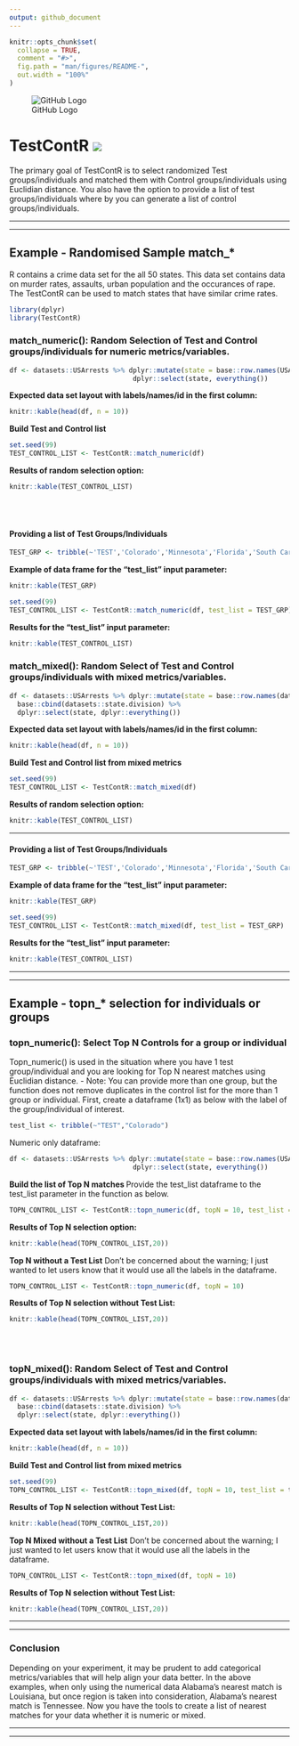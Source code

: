 ```yaml
---
output: github_document
---
```


<!-- README.md is generated from README.Rmd. Please edit that file -->

```r
knitr::opts_chunk$set(
  collapse = TRUE,
  comment = "#>",
  fig.path = "man/figures/README-",
  out.width = "100%"
)
```

![GitHub Logo](inst/logo/TestContR_150w.png)

# TestContR ![](https://travis-ci.org/Fredo-XVII/TestContR.svg?branch=master)

The primary goal of TestContR is to select randomized Test groups/individuals and matched them with Control groups/individuals using Euclidian distance. You also have the option to provide a list of test groups/individuals where by you can generate a list of control groups/individuals.

***
***

## Example - Randomised Sample match_*

R contains a crime data set for the all 50 states.  This data set contains data on murder rates, assaults, urban 
population and the occurances of rape.  The TestContR can be used to match states that have similar crime rates.

```r
library(dplyr)
library(TestContR)
```

### match_numeric(): Random Selection of Test and Control groups/individuals for numeric metrics/variables.
```r
df <- datasets::USArrests %>% dplyr::mutate(state = base::row.names(USArrests)) %>%
                               dplyr::select(state, everything())
```

**Expected data set layout with labels/names/id in the first column:**
```r
knitr::kable(head(df, n = 10))
```

**Build Test and Control list**
```r
set.seed(99)
TEST_CONTROL_LIST <- TestContR::match_numeric(df)
```

**Results of random selection option:**
```r
knitr::kable(TEST_CONTROL_LIST)
```
<br></br>

#### Providing a list of Test Groups/Individuals
```r
TEST_GRP <- tribble(~'TEST','Colorado','Minnesota','Florida','South Carolina')

```

**Example of data frame for the "test_list" input parameter:**
```r
knitr::kable(TEST_GRP)
```


```r
set.seed(99)
TEST_CONTROL_LIST <- TestContR::match_numeric(df, test_list = TEST_GRP)
```

**Results for the "test_list" input parameter:**
```r
knitr::kable(TEST_CONTROL_LIST)
```


### match_mixed(): Random Select of Test and Control groups/individuals with mixed metrics/variables.
```r
df <- datasets::USArrests %>% dplyr::mutate(state = base::row.names(datasets::USArrests)) %>%
  base::cbind(datasets::state.division) %>%
  dplyr::select(state, dplyr::everything())
```

**Expected data set layout with labels/names/id in the first column:**
```r
knitr::kable(head(df, n = 10))
```

**Build Test and Control list from mixed metrics**
```r
set.seed(99)
TEST_CONTROL_LIST <- TestContR::match_mixed(df)
```

**Results of random selection option:**
```r
knitr::kable(TEST_CONTROL_LIST)
```

---

#### Providing a list of Test Groups/Individuals
```r
TEST_GRP <- tribble(~'TEST','Colorado','Minnesota','Florida','South Carolina')

```

**Example of data frame for the "test_list" input parameter:**
```r
knitr::kable(TEST_GRP)
```


```r
set.seed(99)
TEST_CONTROL_LIST <- TestContR::match_mixed(df, test_list = TEST_GRP)
```

**Results for the "test_list" input parameter:**
```r
knitr::kable(TEST_CONTROL_LIST)
```

***
***

## Example - topn_* selection for individuals or groups

### topn_numeric(): Select Top N Controls for a group or individual
Topn_numeric() is used in the situation where you have 1 test group/individual and you are looking for Top N nearest matches using Euclidian distance. 
  - Note: You can provide more than one group, but the function does not remove duplicates in the control list for the more than 1 group or individual.
First, create a dataframe (1x1) as below with the label of the group/individual of interest.
```r
test_list <- tribble(~"TEST","Colorado")
```

Numeric only dataframe:
```r
df <- datasets::USArrests %>% dplyr::mutate(state = base::row.names(USArrests)) %>%
                               dplyr::select(state, everything())
```

**Build the list of Top N matches **
Provide the test_list dataframe to the test_list parameter in the function as below.
```r
TOPN_CONTROL_LIST <- TestContR::topn_numeric(df, topN = 10, test_list = test_list)
```

**Results of Top N selection option:**
```r
knitr::kable(head(TOPN_CONTROL_LIST,20))
```

**Top N without a Test List**
Don't be concerned about the warning; I just wanted to let users know that it would use all the labels in the dataframe.
```r
TOPN_CONTROL_LIST <- TestContR::topn_numeric(df, topN = 10)

```

**Results of Top N selection without Test List:**
```r
knitr::kable(head(TOPN_CONTROL_LIST,20))
```

<br></br>


### topN_mixed(): Random Select of Test and Control groups/individuals with mixed metrics/variables.
```r
df <- datasets::USArrests %>% dplyr::mutate(state = base::row.names(datasets::USArrests)) %>%
  base::cbind(datasets::state.division) %>%
  dplyr::select(state, dplyr::everything())
```

**Expected data set layout with labels/names/id in the first column:**
```r
knitr::kable(head(df, n = 10))
```

**Build Test and Control list from mixed metrics**
```r
set.seed(99)
TOPN_CONTROL_LIST <- TestContR::topn_mixed(df, topN = 10, test_list = test_list)
```

**Results of Top N selection without Test List:**
```r
knitr::kable(head(TOPN_CONTROL_LIST,20))
```

**Top N Mixed without a Test List**
Don't be concerned about the warning; I just wanted to let users know that it would use all the labels in the dataframe.
```r
TOPN_CONTROL_LIST <- TestContR::topn_mixed(df, topN = 10)

```

**Results of Top N selection without Test List:**
```r
knitr::kable(head(TOPN_CONTROL_LIST,20))
```

***
***

### Conclusion
Depending on your experiment, it may be prudent to add categorical metrics/variables that will help align your data better.  In the above examples, when only using the numerical data Alabama's nearest match is Louisiana, but once region is taken into consideration, Alabama's nearest match is Tennessee.  Now you have the tools to create a list of nearest matches for your data whether it is numeric or mixed.


***
***





